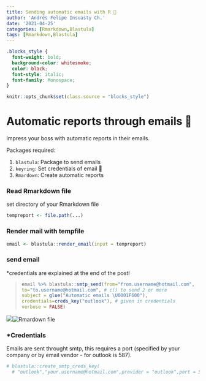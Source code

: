 ```yaml
---
title: Sending automatic emails with R 📧
author: 'Andrés Felipe Insuasty Ch.'
date: '2021-04-25'
categories: [Rmarkdown,Blastula]
tags: [Rmarkdown,Blastula]
---
```

```css
.blocks_style {
  font-weight: bold;
  background-color: whitesmoke;
  color: black;
  font-style: italic;
  font-family: Monospace;
}
```

```r
knitr::opts_chunk$set(class.source = "blocks_style")

```

# Automatic reports through emails 📧

Impress your boss with automatic reports in their emails.

Packages required:

1.  `blastula`: Package to send emails
2.  `keyring`: Set credentials of email 🔐
3.  `Rmardown`: Create automatic reports

### Read Rmarkdown file

set directory of your Rmarkdown file
```r
tempreport <- file.path(...) 
```

### Render mail with tempfile

```r
email <- blastula::render_email(input = tempreport)
```

### send email

*credentials are explained at the end of the post!

> ``` r
> email %>% blastula::smtp_send(from="from.username@hotmail.com",
> to="to.username@hotmail.com", # c() to send 2 or more
> subject = glue("Automatic emails \U0001F600"),
> credentials=creds_key("outlook"), # given in credentials
> verbose = FALSE)
> ```

![](images/AutomaticReport.JPG)![Rmardown file](images/Saludos_Rmarkdown.JPG)

### \*Credentials

Emails are sent throught smtp, this requires a port (specified by your company or by email vendor - for outlook is 587).

```r
# blastula::create_smtp_creds_key(
  # "outlook","your.username@hotmail.com",provider = "outlook",port = 587)`
```


